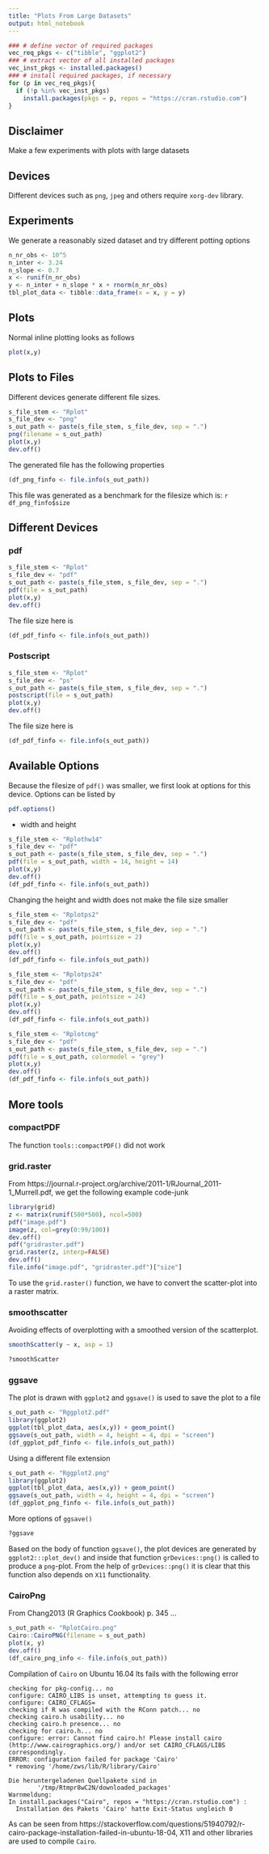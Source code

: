 ```yaml
---
title: "Plots From Large Datasets"
output: html_notebook
---
```


```r
### # define vector of required packages
vec_req_pkgs <- c("tibble", "ggplot2")
### # extract vector of all installed packages
vec_inst_pkgs <- installed.packages()
### # install required packages, if necessary
for (p in vec_req_pkgs){
  if (!p %in% vec_inst_pkgs)
    install.packages(pkgs = p, repos = "https://cran.rstudio.com")
}

```


## Disclaimer
Make a few experiments with plots with large datasets


## Devices
Different devices such as `png`, `jpeg` and others require `xorg-dev` library. 


## Experiments

We generate a reasonably sized dataset and try different potting options

```r
n_nr_obs <- 10^5
n_inter <- 3.24
n_slope <- 0.7
x <- runif(n_nr_obs)
y <- n_inter + n_slope * x + rnorm(n_nr_obs)
tbl_plot_data <- tibble::data_frame(x = x, y = y)
```


## Plots
Normal inline plotting looks as follows

```r
plot(x,y)
```

## Plots to Files
Different devices generate different file sizes. 

```r
s_file_stem <- "Rplot"
s_file_dev <- "png"
s_out_path <- paste(s_file_stem, s_file_dev, sep = ".")
png(filename = s_out_path)
plot(x,y)
dev.off()
```

The generated file has the following properties

```r
(df_png_finfo <- file.info(s_out_path))
```

This file was generated as a benchmark for the filesize which is: `r df_png_finfo$size`

## Different Devices

### pdf

```r
s_file_stem <- "Rplot"
s_file_dev <- "pdf"
s_out_path <- paste(s_file_stem, s_file_dev, sep = ".")
pdf(file = s_out_path)
plot(x,y)
dev.off()
```

The file size here is

```r
(df_pdf_finfo <- file.info(s_out_path))
```



### Postscript

```r
s_file_stem <- "Rplot"
s_file_dev <- "ps"
s_out_path <- paste(s_file_stem, s_file_dev, sep = ".")
postscript(file = s_out_path)
plot(x,y)
dev.off()
```

The file size here is

```r
(df_pdf_finfo <- file.info(s_out_path))
```


## Available Options
Because the filesize of `pdf()` was smaller, we first look at options for this device. Options can be listed by

```r
pdf.options()
```

* width and height

```r
s_file_stem <- "Rplothw14"
s_file_dev <- "pdf"
s_out_path <- paste(s_file_stem, s_file_dev, sep = ".")
pdf(file = s_out_path, width = 14, height = 14)
plot(x,y)
dev.off()
(df_pdf_finfo <- file.info(s_out_path))
```

Changing the height and width does not make the file size smaller

```r
s_file_stem <- "Rplotps2"
s_file_dev <- "pdf"
s_out_path <- paste(s_file_stem, s_file_dev, sep = ".")
pdf(file = s_out_path, pointsize = 2)
plot(x,y)
dev.off()
(df_pdf_finfo <- file.info(s_out_path))

```

```r
s_file_stem <- "Rplotps24"
s_file_dev <- "pdf"
s_out_path <- paste(s_file_stem, s_file_dev, sep = ".")
pdf(file = s_out_path, pointsize = 24)
plot(x,y)
dev.off()
(df_pdf_finfo <- file.info(s_out_path))
```

```r
s_file_stem <- "Rplotcmg"
s_file_dev <- "pdf"
s_out_path <- paste(s_file_stem, s_file_dev, sep = ".")
pdf(file = s_out_path, colormodel = "grey")
plot(x,y)
dev.off()
(df_pdf_finfo <- file.info(s_out_path))
```


## More tools

### compactPDF
The function `tools::compactPDF()` did not work


### grid.raster
From https://journal.r-project.org/archive/2011-1/RJournal_2011-1_Murrell.pdf, we get the following example code-junk

```r
library(grid)
z <- matrix(runif(500*500), ncol=500)
pdf("image.pdf")
image(z, col=grey(0:99/100))
dev.off()
pdf("gridraster.pdf")
grid.raster(z, interp=FALSE)
dev.off()
file.info("image.pdf", "gridraster.pdf")["size"]
```


To use the `grid.raster()` function, we have to convert the scatter-plot into a raster matrix. 


### smoothscatter
Avoiding effects of overplotting with a smoothed version of the scatterplot. 

```r
smoothScatter(y ~ x, asp = 1)
```

```r
?smoothScatter

```



### ggsave
The plot is drawn with `ggplot2` and `ggsave()` is used to save the plot to a file

```r
s_out_path <- "Rggplot2.pdf"
library(ggplot2)
ggplot(tbl_plot_data, aes(x,y)) + geom_point()
ggsave(s_out_path, width = 4, height = 4, dpi = "screen")
(df_ggplot_pdf_finfo <- file.info(s_out_path))
```

Using a different file extension

```r
s_out_path <- "Rggplot2.png"
library(ggplot2)
ggplot(tbl_plot_data, aes(x,y)) + geom_point()
ggsave(s_out_path, width = 4, height = 4, dpi = "screen")
(df_ggplot_png_finfo <- file.info(s_out_path))
```

More options of `ggsave()`

```r
?ggsave
```

Based on the body of function `ggsave()`, the plot devices are generated by `ggplot2:::plot_dev()` and inside that function `grDevices::png()` is called to produce a `png`-plot. From the help of `grDevices::png()` it is clear that this function also depends on `X11` functionality. 


### CairoPng
From Chang2013 (R Graphics Cookbook) p. 345 ...

```r
s_out_path <- "RplotCairo.png"
Cairo::CairoPNG(filename = s_out_path)
plot(x, y)
dev.off()
(df_cairo_png_info <- file.info(s_out_path))
```

Compilation of `Cairo` on Ubuntu 16.04 lts fails with the following error

```
checking for pkg-config... no
configure: CAIRO_LIBS is unset, attempting to guess it.
configure: CAIRO_CFLAGS=
checking if R was compiled with the RConn patch... no
checking cairo.h usability... no
checking cairo.h presence... no
checking for cairo.h... no
configure: error: Cannot find cairo.h! Please install cairo (http://www.cairographics.org/) and/or set CAIRO_CFLAGS/LIBS correspondingly.
ERROR: configuration failed for package 'Cairo'
* removing '/home/zws/lib/R/library/Cairo'

Die heruntergeladenen Quellpakete sind in
        '/tmp/Rtmpr8wC2N/downloaded_packages'
Warnmeldung:
In install.packages("Cairo", repos = "https://cran.rstudio.com") :
  Installation des Pakets 'Cairo' hatte Exit-Status ungleich 0
```

As can be seen from https://stackoverflow.com/questions/51940792/r-cairo-package-installation-failed-in-ubuntu-18-04, X11 and other libraries are used to compile `Cairo`. 
